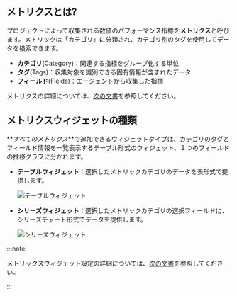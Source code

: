 ## メトリクスとは?

プロジェクトによって収集される数値のパフォーマンス指標を**メトリクス**と呼びます。メトリックは「カテゴリ」に分類され、カテゴリ別のタグを使用してデータを検索できます。

-   **カテゴリ**(Category)：関連する指標をグループ化する単位
-   **タグ**(Tags)：収集対象を識別できる固有情報が含まれたデータ
-   **フィールド**(Fields)：エージェントから収集した指標

メトリクスの詳細については、[次の文書](metrics-intro)を参照してください。

## メトリクスウィジェットの種類

**_すべてのメトリクス_**で追加できるウィジェットタイプは、カテゴリのタグとフィールド情報を一覧表示するテーブル形式のウィジェット、１つのフィールドの推移グラフに分かれます。

-   **テーブルウィジェット**：選択したメトリックカテゴリのデータを表形式で提供します。

    ![テーブルウィジェット](/img/metric-widget-table.png)

-   **シリーズウィジェット**：選択したメトリックカテゴリの選択フィールドに、シリーズチャート形式でデータを提供します。

    ![シリーズウィジェット](/img/metric-widget-series.png)

:::note

メトリックスウィジェット設定の詳細については、[次の文書](flexboard-widget-manage#changedata-metric-widget)を参照してください。

:::
